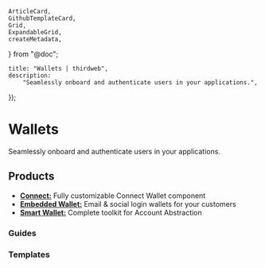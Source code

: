 	ArticleCard,
	GithubTemplateCard,
	Grid,
	ExpandableGrid,
	createMetadata,
} from "@doc";

	title: "Wallets | thirdweb",
	description:
		"Seamlessly onboard and authenticate users in your applications.",
});

# Wallets

Seamlessly onboard and authenticate users in your applications.

## Products

- [**Connect:**](/wallets/connect) Fully customizable Connect Wallet component
- [**Embedded Wallet:**](/wallets/embedded-wallet/overview) Email & social login wallets for your customers
- [**Smart Wallet:**](/wallets/smart-wallet) Complete toolkit for Account Abstraction

### Guides

<Grid>

<ArticleCard
	title="Get Started with Connect"
	description="Learn how to add a Connect Wallet component into your app."
	href="/wallets/connect/ConnectWallet"
/>

<ArticleCard
	title="Custom Connect Wallet experience"
	description="Learn how to create a custom wallet connection experience."
	href="/wallets/connect/custom"
/>

<ArticleCard
	title="Integrate Auth with Supabase"
	description="Learn how to integrate Auth with Supabase."
	href="/wallets/auth/integrations/supabase"
/>

</Grid>

### Templates

<ExpandableGrid>

<GithubTemplateCard
	title="Connect Wallet Button"
	href="https://github.com/thirdweb-example/connect-wallet-button"
/>

<GithubTemplateCard
	title="Embedded Smart Wallet"
	href="https://github.com/thirdweb-example/embedded-smart-wallet"
/>

<GithubTemplateCard
	title="Embedded Wallet Custom UI with React"
	href="https://github.com/thirdweb-example/embedded-wallet-custom-ui"
/>

<GithubTemplateCard
	title="Embedded Wallet Custom UI with React Native"
	href="https://github.com/thirdweb-example/embedded-wallet-custom-ui-react-native"
/>

<GithubTemplateCard
	title="Smart Wallet React"
	href="https://github.com/thirdweb-example/smart-wallet-react"
/>

<GithubTemplateCard
	title="Smart Wallet Node.js"
	href="https://github.com/thirdweb-example/smart-wallet-script"
/>

<GithubTemplateCard
	title="Smart Wallet Batch Transactions"
	href="https://github.com/thirdweb-example/smart-wallet-batch-tx-script"
/>

<GithubTemplateCard
	title="Auth with NextJS"
	href="https://github.com/thirdweb-example/thirdweb-auth-next"
/>

<GithubTemplateCard
	title="Auth with Next Auth"
	href="https://github.com/thirdweb-example/thirdweb-auth-next-auth"
/>

<GithubTemplateCard
	title="Auth Supabase"
	href="https://github.com/thirdweb-example/smart-wallet-react"
/>

<GithubTemplateCard
	title="Auth with Express"
	href="https://github.com/thirdweb-example/thirdweb-auth-express"
/>

<GithubTemplateCard
	title="Auth with Fiber"
	href="https://github.com/thirdweb-example/thirdweb-auth-fiber"
/>

</ExpandableGrid>

